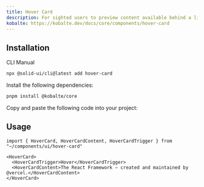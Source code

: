 ```yaml
---
title: Hover Card
description: For sighted users to preview content available behind a link.
kobalte: https://kobalte.dev/docs/core/components/hover-card
---
```


<ComponentPreview name="hover-card-demo" />

## Installation

<Tabs defaultValue="cli">

<TabsList>
  <TabsTrigger value="cli">CLI</TabsTrigger>
  <TabsTrigger value="manual">Manual</TabsTrigger>
</TabsList>

<TabsContent value="cli">

```bash
npx @solid-ui/cli@latest add hover-card
```

</TabsContent>

<TabsContent value="manual">

<Steps>

<Step>Install the following dependencies: </Step>

```bash
pnpm install @kobalte/core
```

<Step>Copy and paste the following code into your project: </Step>

<ComponentSource name="hover-card" />

</Steps>

</TabsContent>

</Tabs>

## Usage

```tsx
import { HoverCard, HoverCardContent, HoverCardTrigger } from "~/components/ui/hover-card"
```

```tsx
<HoverCard>
  <HoverCardTrigger>Hover</HoverCardTrigger>
  <HoverCardContent>The React Framework – created and maintained by @vercel.</HoverCardContent>
</HoverCard>
```
